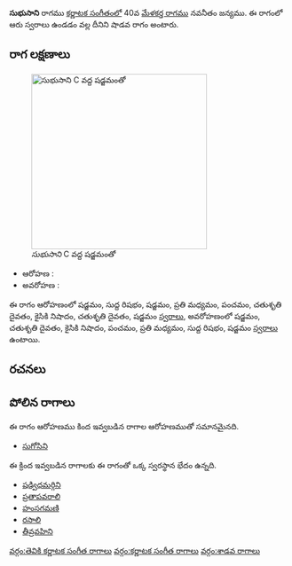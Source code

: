 {{Infobox ragam
	| name          	= సుభుసాని
	| synonym	    	= 
	| mela          	= 
	| chakra        	= 
	| janaka        	= 
	| type          	= శాడవ
	| arohanam      	= {{svaraC|S|R1|S|M2|P|D2|N2|D2|S'}} 
	| avarohanam    	= {{svaraC|S'|D2|N2|P|M2|R1|S}}
	| jeeva         	=
	| chhaya        	=
	| nyasa         	=
	| vishesha      	= 
	| equivalent  		= 
}}
{{కర్ణాటక సంగీత రాగాలు}}
'''సుభుసాని''' రాగము [[కర్ణాటక సంగీతం]]లో 40వ [[మేళకర్త రాగము]] నవనీతం జన్యము.  ఈ రాగంలో ఆరు స్వరాలు ఉండడం వల్ల దీనిని షాడవ రాగం అంటారు.


==రాగ లక్షణాలు==
[[Image:subhusani_kb2wiki.png|thumb|right|316px|''సుభుసాని'' C వద్ద షడ్జమంతో]]

* ఆరోహణ : {{svaraC|S|R1|S|M2|P|D2|N2|D2|S'}} 
* అవరోహణ : {{svaraC|S'|D2|N2|P|M2|R1|S}}

ఈ రాగం ఆరోహణంలో షడ్జమం, సుద్ద  రిషభం, షడ్జమం, ప్రతి మధ్యమం, పంచమం, చతుశృతి దైవతం, కైసికి నిషాదం, చతుశృతి దైవతం, షడ్జమం [[స్వరాలు]], అవరోహణంలో షడ్జమం, చతుశృతి దైవతం, కైసికి నిషాదం, పంచమం, ప్రతి మధ్యమం, సుద్ద  రిషభం, షడ్జమం [[స్వరాలు]] ఉంటాయి.

==రచనలు==



==పోలిన రాగాలు==
ఈ రాగం ఆరోహణము కింద ఇవ్వబడిన రాగాల ఆరోహణముతో సమానమైనది.
* [[సుగోసిని]]

ఈ క్రింద ఇవ్వబడిన రాగాలకు ఈ రాగంతో ఒక్క స్వరస్థాన భేదం ఉన్నది.
* [[ షడ్విధమర్గిని]]
* [[ ప్రతాపవరాలి]]
* [[హంసగమణి]]
* [[రసాలి]]
* [[తీవ్రవహిని]]



[[వర్గం:తెవికి కర్ణాటక సంగీత రాగాలు]]
[[వర్గం:కర్ణాటక సంగీత రాగాలు]]
[[వర్గం:శాడవ రాగాలు]]